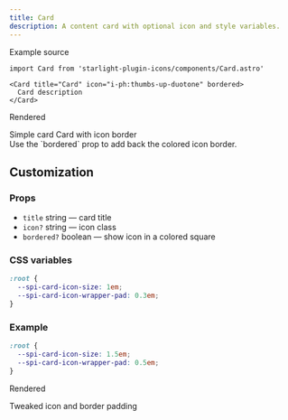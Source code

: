 ```yaml
---
title: Card
description: A content card with optional icon and style variables.
---
```



Example source

```mdx title="page.mdx" "bordered"
import Card from 'starlight-plugin-icons/components/Card.astro'

<Card title="Card" icon="i-ph:thumbs-up-duotone" bordered>
  Card description
</Card>
```

Rendered

<CardGrid>
  <Card title="Card" icon="i-ph:thumbs-up-duotone">
    Simple card
  </Card>
  <Card title="Card" icon="i-ph:thumbs-up-duotone" bordered>
    Card with icon border
  </Card>
</CardGrid>

<Aside type="tip" icon="i-ph:lightbulb-duotone">
  Use the `bordered` prop to add back the colored icon border.
</Aside>

## Customization

### Props

- `title` string — card title
- `icon?` string — icon class
- `bordered?` boolean — show icon in a colored square

### CSS variables

```css title="src/styles/custom.css"
:root {
  --spi-card-icon-size: 1em;
  --spi-card-icon-wrapper-pad: 0.3em;
}
```

### Example

```css title="src/styles/custom.css"
:root {
  --spi-card-icon-size: 1.5em;
  --spi-card-icon-wrapper-pad: 0.5em;
}
```

Rendered

<div class="demo-card">
  <Card title="Bigger Icon" icon="i-ph:thumbs-up-duotone" bordered>
    Tweaked icon and border padding
  </Card>
</div>

<style>{`
  .demo-card {
    --spi-card-icon-size: 1.5em;
    --spi-card-icon-wrapper-pad: 0.5em;
  }
`}</style>
